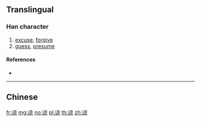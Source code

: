 {{character info/new}}
{{also|諒}}
==Translingual==

===Han character===
{{Han char|rn=149|rad=讠|as=08|sn=10|four=|canj=IVYRF}}

# [[excuse]], [[forgive]]
# [[guess]], [[presume]]

====References====
* {{Han ref|kx=1188.181|hdz=63991.040|uh=8C05|ud=35845}}

----

==Chinese==
{{zh-see|諒}}

[[fr:谅]]
[[mg:谅]]
[[no:谅]]
[[pl:谅]]
[[th:谅]]
[[zh:谅]]